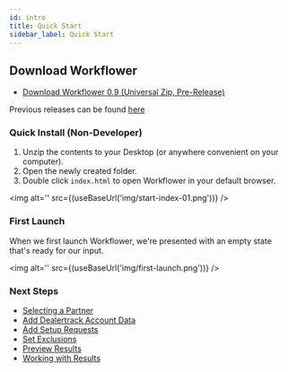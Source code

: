 ```yaml
---
id: intro
title: Quick Start
sidebar_label: Quick Start
---
```


## Download Workflower

- [Download Workflower 0.9 (Universal Zip, Pre-Release)](https://ghe.coxautoinc.com/Darin-Cassler/workflower-monorepo/releases/download/0.9/workflower-portable-0.9-dist.zip)

Previous releases can be found [here](https://ghe.coxautoinc.com/Darin-Cassler/workflower-monorepo/releases)

### Quick Install (Non-Developer)

1. Unzip the contents to your Desktop (or anywhere convenient on your computer).
2. Open the newly created folder.
3. Double click `index.html` to open Workflower in your default browser.

<img alt='' src={(useBaseUrl('img/start-index-01.png'))} />

### First Launch
When we first launch Workflower, we're presented with an empty state that's ready for our input.

<img alt='' src={(useBaseUrl('img/first-launch.png'))} />

### Next Steps

- [Selecting a Partner](guide_partner_select)
- [Add Dealertrack Account Data](guide_choose_dt)
- [Add Setup Requests](guide_partner_submission)
- [Set Exclusions](guide_set_exclusions)
- [Preview Results](guide_preview)
- [Working with Results](guide_results)
